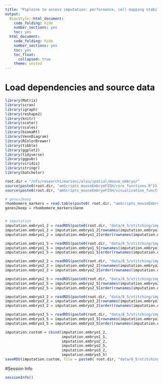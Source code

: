 ```yaml
---
title: "Pipleine to assess imputation: performance, cell mapping stability and others."
output:
  BiocStyle::html_document:
    code_folding: hide
    number_sections: yes
    toc: yes  
  html_document:
    code_folding: hide
    number_sections: yes
    toc: yes
    toc_float:
      collapsed: true
    theme: united
---
```



# Load dependencies and source data

```r

library(Matrix)
library(scran)
library(igraph)
library(reshape2)
library(knitr)
library(scater)
library(scales)
library(biomaRt)
library(VennDiagram)
library(RColorBrewer)
library(tibble)
library(ggplot2)
library(tidyverse)
library(ggpubr)
library(viridis)
library(stringr)
library(batchelor)

root.dir = "/nfs/research1/marioni/alsu/spatial/mouse_embryo/"
source(paste0(root.dir, "amScripts_mouseEmbryoFISH/core_functions.R"))
source(paste0(root.dir, "amScripts_mouseEmbryoFISH/visualization_functions.R"))

# genes2keep
rhombomere_markers = read.table(paste0( root.dir, "amScripts_mouseEmbryoFISH/generateData/imputation/imputation/getCustomGenes/brain/rhombomere_formation/rhombomere_markers.tab"), header = TRUE, sep = "\t", stringsAsFactors = FALSE, comment.char = "$")
genes2keep = rhombomere_markers$Gene


# imputation
imputation.embryo1_2 = readRDS(paste0(root.dir, "data/8_5/stitching/imputation/imputation_seq2atlas_logcounts_embryo1z2.rds"))
imputation.embryo1_2 = imputation.embryo1_2[rownames(imputation.embryo1_2) %in% genes2keep, ]
imputation.embryo1_2 = imputation.embryo1_2[order(rownames(imputation.embryo1_2)), ]

imputation.embryo1_5 = readRDS(paste0(root.dir, "data/8_5/stitching/imputation/imputation_seq2atlas_logcounts_embryo1z5.rds"))
imputation.embryo1_5 = imputation.embryo1_5[rownames(imputation.embryo1_5) %in% genes2keep, ]
imputation.embryo1_5 = imputation.embryo1_5[order(rownames(imputation.embryo1_5)), ]

imputation.embryo2_2 = readRDS(paste0(root.dir, "data/8_5/stitching/imputation/imputation_seq2atlas_logcounts_embryo2z2.rds"))
imputation.embryo2_2 = imputation.embryo2_2[rownames(imputation.embryo2_2) %in% genes2keep, ]
imputation.embryo2_2 = imputation.embryo2_2[order(rownames(imputation.embryo2_2)), ]

imputation.embryo2_5 = readRDS(paste0(root.dir, "data/8_5/stitching/imputation/imputation_seq2atlas_logcounts_embryo2z5.rds"))
imputation.embryo2_5 = imputation.embryo2_5[rownames(imputation.embryo2_5) %in% genes2keep, ]
imputation.embryo2_5 = imputation.embryo2_5[order(rownames(imputation.embryo2_5)), ]

imputation.embryo3_2 = readRDS(paste0(root.dir, "data/8_5/stitching/imputation/imputation_seq2atlas_logcounts_embryo3z2.rds"))
imputation.embryo3_2 = imputation.embryo3_2[rownames(imputation.embryo3_2) %in% genes2keep, ]
imputation.embryo3_2 = imputation.embryo3_2[order(rownames(imputation.embryo3_2)), ]

imputation.embryo3_5 = readRDS(paste0(root.dir, "data/8_5/stitching/imputation/imputation_seq2atlas_logcounts_embryo3z5.rds"))
imputation.embryo3_5 = imputation.embryo3_5[rownames(imputation.embryo3_5) %in% genes2keep, ]
imputation.embryo3_5 = imputation.embryo3_5[order(rownames(imputation.embryo3_5)), ]

imputation.custom = cbind(imputation.embryo1_2, 
                          imputation.embryo1_5, 
                          imputation.embryo2_2,
                          imputation.embryo2_5, 
                          imputation.embryo3_2,
                          imputation.embryo3_5)
saveRDS(imputation.custom, file = paste0( root.dir, "data/8_5/stitching/imputation/custom/imputation_Rhombomere.rds"))  

```


#Session Info

```r
sessionInfo()
```
